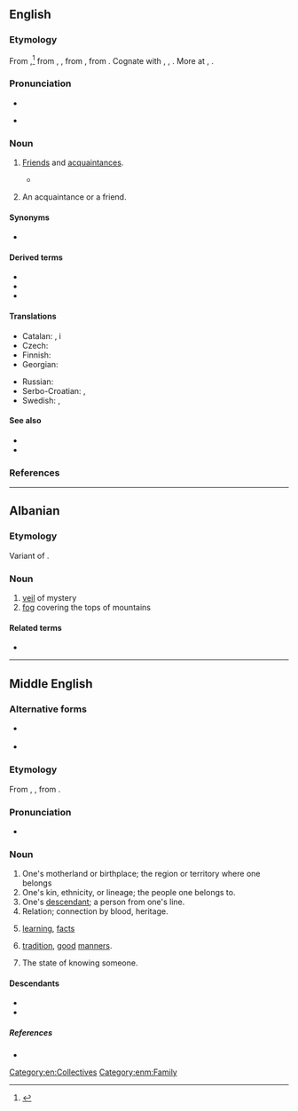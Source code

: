 {{also|kiþ|kið}}
==English==

===Etymology===
From {{inh|en|enm|kith||kinsmen, relations}},<ref>{{cite web |en |url=https://getpocket.com/explore/item/12-old-words-that-survived-by-getting-fossilized-in-idioms |author=Arika Okrent |date=2019-07-05 |publisher={{w|Pocket (service)|Pocket}} |accessdate=2021-10-08 |title=12 Old Words That Survived by Getting Fossilized in Idioms |work={{w|Mental Floss}}}}</ref> from {{inh|en|ang|cȳþþ}}, {{m|ang|cȳþþu||kinship, kinsfolk, relations}}, from {{inh|en|gem-pro|*kunþiþō||knowledge, acquaintance}}, from {{der|en|ine-pro|*ǵneh₃-||to know}}. Cognate with {{cog|goh|kundida||kith}}, {{m|goh|kundī||knowledge}}, {{cog|got|𐌺𐌿𐌽𐌸𐌹||knowledge}}. More at {{l|en|couth}}, {{l|en|-th}}.

===Pronunciation===
* {{IPA|en|/kɪθ/}}
* {{audio|en|LL-Q1860 (eng)-I learned some phrases-kith.wav|Audio (UK)}}
*: {{rhymes|en|ɪθ|s=1}}

===Noun===
{{en-noun|-|s}}

# {{lb|en|archaic|or|obsolete|uncountable}} [[friend|Friends]] and [[acquaintance]]s.
#* {{quote-web
|en
|date=2000-08-03
|year=
|first=
|last=
|author=Michael Kelly
|authorlink=
|title=New Hope For Nice Guys
|site=Orlando Sentinel
|url=http://articles.orlandosentinel.com/2000-08-03/news/0008030095_1_gore-democratic-party-clinton
|archiveorg=
|accessdate=2013-04-06
|passage=The demography-crossing thing that undergirds this election year, I think, is a strong, broad desire to punish Clinton and his '''kith''' with a denial of further power.
}}
# {{lb|en|Northern England|Scotland|rural|countable}} An acquaintance or a friend.

====Synonyms====
* {{seeSynonyms|en|friend|acquaintance}}

====Derived terms====
* {{l|en|kith and kin}}
* {{l|en|kithfolk}}
* {{l|en|kithless}}

====Translations====
{{trans-top|friends and acquaintances}}
* Catalan: {{t+|ca|conegut|alt=coneguts|m-p}}, {{t+|ca|amistat|alt=amistats|f-p}} i {{t|ca|parentela|f}}
* Czech: {{t+|cs|známí|m-p}}
* Finnish: {{t|fi|[[ystävä]]t [[ja]] [[tuttava]]t|p}}
* Georgian: {{t|ka|ნაცნობები და ნათესავები}}
{{trans-mid}}
* Russian: {{t|ru|[[друг|друзья́]] и [[знакомый|знако́мые]]|p}}
* Serbo-Croatian: {{t|sh|znanci|m}}, {{t+|sh|poznanici|m}}
* Swedish: {{t+|sv|vänner|c-p}}, {{t+|sv|bekanta|c-p}}
{{trans-bottom}}

====See also====
* {{l|en|kin}}
* {{l|en|kinfolk}}

===References===
<references />

[[Category:en:Collectives]]

----

==Albanian==

===Etymology===
Variant of {{l|sq|kic||I bite}}.

===Noun===
{{sq-noun|m}}

# [[veil]] of mystery
# [[fog]] covering the tops of mountains

====Related terms====
* {{l|sq|kic}}

----

==Middle English==

===Alternative forms===
* {{q|Early ME}} {{alter|enm|cyððe|cuððe|cuþþe|kuþþe}}
* {{alter|enm|kyth|kiþ|kiþþe|kythe|kuythe|kiththe|kyþe}}

===Etymology===
From {{inh|enm|ang|cȳþþ}}, {{m|ang|cȳþþu}}, from {{inh|enm|gem-pro|*kunþiþō}}.

===Pronunciation===
* {{IPA|enm|/kiθ/|/ˈkið(ə)/|/kuθ/|/ˈkuð(ə)/}}

===Noun===
{{enm-noun|kithes}}

# One's motherland or birthplace; the region or territory where one belongs
# One's kin, ethnicity, or lineage; the people one belongs to.
# One's [[descendant]]; a person from one's line.
# Relation; connection by blood, heritage.
# {{lb|enm|rare}} [[learning]], [[facts]]
# {{lb|enm|rare}} [[tradition]], [[good]] [[manners]].
# {{lb|enm|rare}} The state of knowing someone.

====Descendants====
* {{desc|en|kith}}
* {{desc|sco|kith|kyth|kythe}}

=====References=====
* {{R:MED Online|entry=kitthe |pos=n  |id=MED24371 |accessdate=2018-05-22}}

[[Category:enm:Family]]